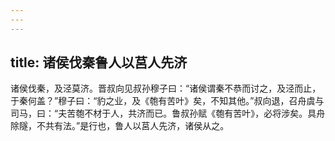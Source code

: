 ```yaml
---
---
---
```

title: 诸侯伐秦鲁人以莒人先济
---


诸侯伐秦，及泾莫济。晋叔向见叔孙穆子曰：“诸侯谓秦不恭而讨之，及泾而止，于秦何盖？”穆子曰：“豹之业，及《匏有苦叶》矣，不知其他。”叔向退，召舟虞与司马，曰：“夫苦匏不材于人，共济而已。鲁叔孙赋《匏有苦叶》，必将涉矣。具舟除隧，不共有法。”是行也，鲁人以莒人先济，诸侯从之。

